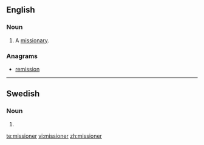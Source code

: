 ==English==

===Noun===
{{en-noun}}

# A [[missionary]].

===Anagrams===
* [[remission#English|remission]]

----

==Swedish==

===Noun===
{{head|sv|noun form}}

# {{sv-noun-form-indef-pl|mission}}

[[te:missioner]]
[[vi:missioner]]
[[zh:missioner]]